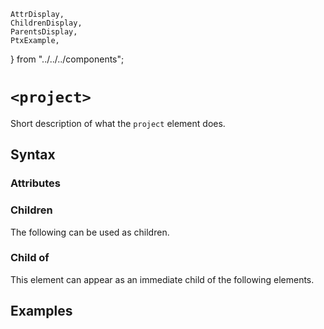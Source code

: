     AttrDisplay,
    ChildrenDisplay,
    ParentsDisplay,
    PtxExample,
} from "../../../components";

# `<project>`

Short description of what the `project` element does.

## Syntax

### Attributes

<AttrDisplay name="project" />

### Children

The following can be used as children.

<ChildrenDisplay name="project" />

### Child of

This element can appear as an immediate child of the following elements.

<ParentsDisplay name="project" />

## Examples

    